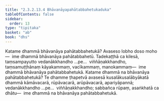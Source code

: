 ```yaml
---
title: "2.3.2.13.4 Bhāvanāyapahātabbahetukaduka"
tableOfContents: false
sidebar:
  order: 13
type: "tipitaka"
basket: "ab"
book: "dhs"
---
```



<DynamicBreadcrumb />

<Division number="1273" book="dhs" bookNo="29" page="251">

<Paragraph number="1974" book="dhs">
Katame dhammā bhāvanāya pahātabbahetukā? Avaseso lobho doso moho—  ime dhammā bhāvanāya pahātabbahetū. Tadekaṭṭhā ca kilesā, taṃsampayutto vedanākkhandho …pe…  viññāṇakkhandho, taṃsamuṭṭhānaṃ kāyakammaṃ, vacīkammaṃ, manokammaṃ—  ime dhammā bhāvanāya pahātabbahetukā.
</Paragraph>

</Division>
<Division number="1274" book="dhs" bookNo="29" page="252">

<Paragraph number="1975" book="dhs">
Katame dhammā na bhāvanāya pahātabbahetukā? Te dhamme ṭhapetvā avasesā kusalākusalābyākatā dhammā kāmāvacarā, rūpāvacarā, arūpāvacarā, apariyāpannā; vedanākkhandho …pe…  viññāṇakkhandho; sabbañca rūpaṃ, asaṅkhatā ca dhātu—  ime dhammā na bhāvanāya pahātabbahetukā.
</Paragraph>
</Division>